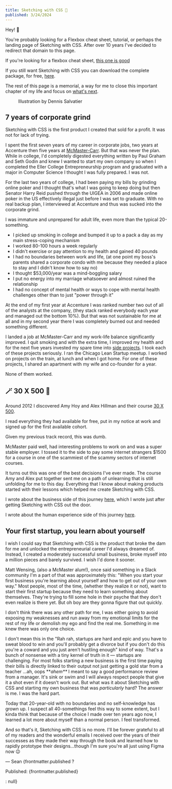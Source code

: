 ```yaml
---
title: Sketching with CSS 📖
published: 3/24/2024
---
```


<HomeLink />

Hey! 👋

You're probably looking for a Flexbox cheat sheet, tutorial, or perhaps the landing page of Sketching with CSS. After over 10 years I've decided to redirect that domain to this page.

If you're looking for a flexbox cheat sheet, [this one is good](https://flexbox.malven.co/)

If you still want Sketching with CSS you can download the complete package, for free, [here](https://s3.amazonaws.com/www.sketchingwithcss.com/Sketching+with+CSS+complete+update.zip).

The rest of this page is a memorial, a way for me to close this important chapter of my life and focus on [what's next](/now).

<figure class="py-8">
  <BookImage />
  <figcaption class="text-sm italic">Illustration by Dennis Salvatier</figcaption>
</figure>

## 7 years of corporate grind

Sketching with CSS is the first product I created that sold for a profit. It was not for lack of trying.

I spent the first seven years of my career in corporate jobs, two years at Accenture then five years at [McMaster-Carr](www.mcmaster.com). But that was never the plan. While in college, I'd completely digested everything written by Paul Graham and Seth Godin and knew I wanted to start my own company so when I completed the Eller College Entrepreneurship program and graduated with a major in Computer Science I thought I was fully prepared. I was not.

For the last two years of college, I had been paying my bills by grinding online poker and I thought that's what I was going to keep doing but then Senator Harry Reid pushed through the UIGEA in 2006 and made online poker in the US effectively illegal just before I was set to graduate. With no real backup plan, I interviewed at Accenture and thus was sucked into the corporate grind.

I was immature and unprepared for adult life, even more than the typical 20-something.

- I picked up smoking in college and bumped it up to a pack a day as my main stress-coping mechanism
- I worked 80-100 hours a week regularly
- I didn't exercise or pay attention to my health and gained 40 pounds
- I had no boundaries between work and life, (at one point my boss's parents shared a corporate condo with me because they needed a place to stay and I didn't know how to say no)
- I thought $53,000/year was a mind-boggling salary
- I put no energy into my marriage whatsoever and almost ruined the relationship
- I had no concept of mental health or ways to cope with mental health challenges other than to just "power through it"

At the end of my first year at Accenture I was ranked number two out of all of the analysts at the company, (they stack ranked everybody each year and managed out the bottom 10%). But that was not sustainable for me at all and in my second year there I was completely burned out and needed something different.

I landed a job at McMaster-Carr and my work-life balance significantly improved. I quit smoking and with the extra time, I improved my health and for the next five years invested my spare time into [side projects](/graveyard). I took each of these projects seriously. I ran the Chicago Lean Startup meetup. I worked on projects on the train, at lunch and when I got home. For one of these projects, I shared an apartment with my wife and co-founder for a year.

None of them worked.

## 🪄 30 X 500 🦄

Around 2012 I discovered Amy Hoy and Alex Hillman and their course [30 X 500](https://30x500.com/academy/).

I read everything they had available for free, put in my notice at work and signed up for the first available cohort.

Given my previous track record, this was dumb.

McMaster paid well, had interesting problems to work on and was a super stable employer. I tossed it to the side to pay some internet strangers $1500 for a course in one of the scammiest of the scammy sectors of internet courses.

It turns out this was one of the best decisions I've ever made. The course Amy and Alex put together sent me on a path of unlearning that is still unfolding for me to this day. Everything that I know about making products started with their lessons which helped me create Sketching with CSS.

I wrote about the business side of this journey [here](/blog/first-successful-product), which I wrote just after getting Sketching with CSS out the door.

I wrote about the human experience side of this journey [here](/blog/what-i-learned).

## Your first startup, you learn about yourself

I wish I could say that Sketching with CSS is the product that broke the dam for me and unlocked the entrepreneurial career I'd always dreamed of. Instead, I created a moderately successful small business, broke myself into a million pieces and barely survived. I wish I'd done it sooner.

Matt Wensing, (also a McMaster alum!), once said something in a Slack community I'm a part of that was approximately this: "When you start your first business you're learning about yourself and how to get out of your own way." Most people, most of the time, (whether they realize it or not), want to start their first startup because they need to learn something about themselves. They're trying to fill some hole in their psyche that they don't even realize is there yet. But oh boy are they gonna figure that out quickly.

I don't think there was any other path for me, I was either going to avoid exposing my weaknesses and run away from my emotional limits for the rest of my life or demolish my ego and find the real me. Something in me knew there was only one choice.

I don't mean this in the "Rah rah, startups are hard and epic and you have to sweat blood to win and you'll probably get a divorce but if you don't do this you're a coward and you just aren't hustling enough" kind of way. That's a bunch of nonsense with a tiny kernel of truth in it &mdash; startups are challenging. For most folks starting a new business is the first time paying their bills is directly linked to their output not just getting a gold star from a teacher ...ah, oops \*\**ahem\*\** I meant to say a good performance review from a manager. It's sink or swim and I will always respect people that give it a shot even if it doesn't work out. But what was it about Sketching with CSS and starting my own business that was _particularly_ hard? The answer is me. I was the hard part.

Today that 20-year-old with no boundaries and no self-knowledge has grown up. I suspect all 40-somethings feel this way to some extent, but I kinda think that because of the choice I made over ten years ago now, I learned a lot more about myself than a normal person. I feel transformed.

And so that's it, Sketching with CSS is no more. I'll be forever grateful to all of my readers and the wonderful emails I received over the years of their successes as they made their way through the book and learned how to rapidly prototype their designs...though I'm sure you're all just using Figma now 😉

&mdash; Sean
{frontmatter.published ? <p class="text-slate-500">Published: {frontmatter.published}</p> : null}



